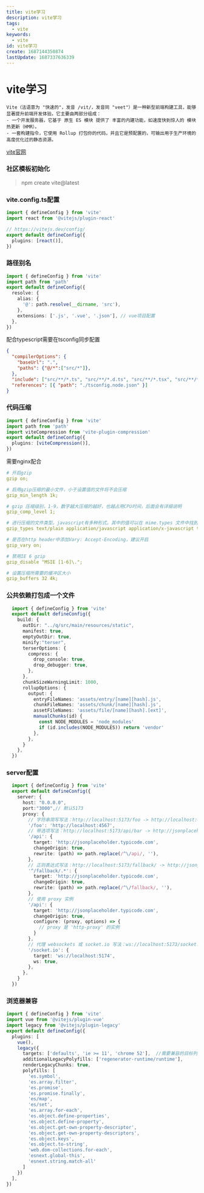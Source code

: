 ```yaml
---
title: vite学习
description: vite学习
tags:
  - vite
keywords:
  - vite
id: vite学习
create: 1687144350874
lastUpdate: 1687337636339
---
```


# vite学习

    Vite（法语意为 "快速的"，发音 /vit/，发音同 "veet"）是一种新型前端构建工具，能够显著提升前端开发体验。它主要由两部分组成：
    - 一个开发服务器，它基于 原生 ES 模块 提供了 丰富的内建功能，如速度快到惊人的 模块热更新（HMR）。
    - 一套构建指令，它使用 Rollup 打包你的代码，并且它是预配置的，可输出用于生产环境的高度优化过的静态资源。

[vite官网](https://cn.vitejs.dev/)

### 社区模板初始化
> npm create vite@latest

### vite.config.ts配置
```typescript:vite.config.ts
import { defineConfig } from 'vite'
import react from '@vitejs/plugin-react'

// https://vitejs.dev/config/
export default defineConfig({
  plugins: [react()],
})
```
### 路径别名
```typescript:vite.config.ts
import { defineConfig } from 'vite'
import path from 'path'
export default defineConfig({
  resolve: {
    alias: {
      '@': path.resolve(__dirname, 'src'),
    },
    extensions: ['.js', '.vue', '.json'], // vue项目配置
  },
})
```

配合typescript需要在tsconfig同步配置
```json:tsconfig.json
{
  "compilerOptions": {
    "baseUrl": ".",
    "paths": {"@/*":["src/*"]},
  },
  "include": ["src/**/*.ts", "src/**/*.d.ts", "src/**/*.tsx", "src/**/*.vue","@types/*.d.ts"],
  "references": [{ "path": "./tsconfig.node.json" }]
}
```
### 代码压缩
```typescript:vite.config.ts
import { defineConfig } from 'vite'
import path from 'path'
import viteCompression from 'vite-plugin-compression'
export default defineConfig({
  plugins: [viteCompression()],
})
```
需要nginx配合
```yaml
# 开启gzip
gzip on;

# 启用gzip压缩的最小文件，小于设置值的文件将不会压缩
gzip_min_length 1k;

# gzip 压缩级别，1-9，数字越大压缩的越好，也越占用CPU时间，后面会有详细说明
gzip_comp_level 1;

# 进行压缩的文件类型。javascript有多种形式。其中的值可以在 mime.types 文件中找到。
gzip_types text/plain application/javascript application/x-javascript text/css application/xml text/javascript application/x-httpd-php image/jpeg image/gif image/png application/vnd.ms-fontobject font/ttf font/opentype font/x-woff image/svg+xml;

# 是否在http header中添加Vary: Accept-Encoding，建议开启
gzip_vary on;

# 禁用IE 6 gzip
gzip_disable "MSIE [1-6]\.";

# 设置压缩所需要的缓冲区大小
gzip_buffers 32 4k;
```

### 公共依赖打包成一个文件
```typescript:vite.config.ts
  import { defineConfig } from 'vite'
  export default defineConfig({
    build: {
      outDir: "../q/src/main/resources/static",
      manifest: true,
      emptyOutDir: true,
      minify:"terser",
      terserOptions: {
        compress: {
          drop_console: true,
          drop_debugger: true,
        },
      },
      chunkSizeWarningLimit: 1000,
      rollupOptions: {
        output: {
          entryFileNames: 'assets/entry/[name][hash].js',
          chunkFileNames: 'assets/chunk/[name][hash].js',
          assetFileNames: 'assets/file/[name][hash].[ext]',
          manualChunks(id) {
            const NODE_MODULES = 'node_modules'
            if (id.includes(NODE_MODULES)) return 'vendor'
          },
        },
      }
    },
  })
```
### server配置

```typescript:vite.config.ts
  import { defineConfig } from 'vite'
  export default defineConfig({
    server: {
      host: "0.0.0.0",
      port:"3000",// 默认5173
      proxy: {
        // 字符串简写写法：http://localhost:5173/foo -> http://localhost:4567/foo
        '/foo': 'http://localhost:4567',
        // 带选项写法：http://localhost:5173/api/bar -> http://jsonplaceholder.typicode.com/bar
        '/api': {
          target: 'http://jsonplaceholder.typicode.com',
          changeOrigin: true,
          rewrite: (path) => path.replace(/^\/api/, ''),
        },
        // 正则表达式写法：http://localhost:5173/fallback/ -> http://jsonplaceholder.typicode.com/
        '^/fallback/.*': {
          target: 'http://jsonplaceholder.typicode.com',
          changeOrigin: true,
          rewrite: (path) => path.replace(/^\/fallback/, ''),
        },
        // 使用 proxy 实例
        '/api': {
          target: 'http://jsonplaceholder.typicode.com',
          changeOrigin: true,
          configure: (proxy, options) => {
            // proxy 是 'http-proxy' 的实例
          }
        },
        // 代理 websockets 或 socket.io 写法：ws://localhost:5173/socket.io -> ws://localhost:5174/socket.io
        '/socket.io': {
          target: 'ws://localhost:5174',
          ws: true,
        },
      },
    }
  })
```

### 浏览器兼容
```typescript:vite.config.ts
import { defineConfig } from 'vite'
import vue from '@vitejs/plugin-vue'
import legacy from '@vitejs/plugin-legacy'
export default defineConfig({
  plugins: [
    vue(),
    legacy({
      targets: ['defaults', 'ie >= 11', 'chrome 52'],  //需要兼容的目标列表，可以设置多个
      additionalLegacyPolyfills: ['regenerator-runtime/runtime'],
      renderLegacyChunks: true,
      polyfills: [
        'es.symbol',
        'es.array.filter',
        'es.promise',
        'es.promise.finally',
        'es/map',
        'es/set',
        'es.array.for-each',
        'es.object.define-properties',
        'es.object.define-property',
        'es.object.get-own-property-descriptor',
        'es.object.get-own-property-descriptors',
        'es.object.keys',
        'es.object.to-string',
        'web.dom-collections.for-each',
        'esnext.global-this',
        'esnext.string.match-all'
      ]
    })
  ],
})

```
